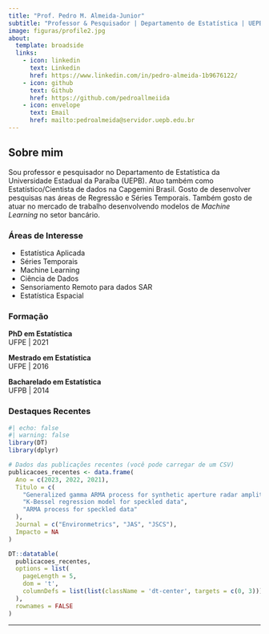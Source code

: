 ```yaml
---
title: "Prof. Pedro M. Almeida-Junior"
subtitle: "Professor & Pesquisador | Departamento de Estatística | UEPB"
image: figuras/profile2.jpg
about:
  template: broadside
  links:
    - icon: linkedin
      text: Linkedin
      href: https://www.linkedin.com/in/pedro-almeida-1b9676122/
    - icon: github
      text: Github
      href: https://github.com/pedroallmeiida
    - icon: envelope
      text: Email
      href: mailto:pedroalmeida@servidor.uepb.edu.br
---
```





## Sobre mim

Sou professor e pesquisador no Departamento de Estatística da Universidade Estadual da Paraíba (UEPB). Atuo também como Estatístico/Cientista de dados na Capgemini Brasil. Gosto de desenvolver pesquisas nas áreas de Regressão e Séries Temporais. Também gosto de atuar no mercado de trabalho desenvolvendo modelos de *Machine Learning*  no setor bancário. 

### Áreas de Interesse

- Estatística Aplicada
- Séries Temporais
- Machine Learning
- Ciência de Dados
- Sensoriamento Remoto para dados SAR
- Estatística Espacial 

### Formação

::: {.grid}

::: {.g-col-4}
**PhD em Estatística**  
UFPE | 2021
:::

::: {.g-col-4}
**Mestrado em Estatística**  
UFPE | 2016
:::

::: {.g-col-4}
**Bacharelado em Estatística**  
UFPB | 2014
:::

:::

### Destaques Recentes

```r
#| echo: false
#| warning: false
library(DT)
library(dplyr)

# Dados das publicações recentes (você pode carregar de um CSV)
publicacoes_recentes <- data.frame(
  Ano = c(2023, 2022, 2021),
  Titulo = c(
    "Generalized gamma ARMA process for synthetic aperture radar amplitude and intensity data",
    "K-Bessel regression model for speckled data", 
    "ARMA process for speckled data"
  ),
  Journal = c("Environmetrics", "JAS", "JSCS"),
  Impacto = NA
)

DT::datatable(
  publicacoes_recentes,
  options = list(
    pageLength = 5,
    dom = 't',
    columnDefs = list(list(className = 'dt-center', targets = c(0, 3)))
  ),
  rownames = FALSE
)
```

---